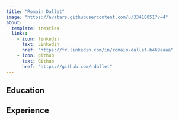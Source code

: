 ---
title: "Romain Dallet"
image: "https://avatars.githubusercontent.com/u/33418051?v=4"
about:
  template: trestles
  links: 
    - icon: linkedin
      text: Linkedin
      href: "https://fr.linkedin.com/in/romain-dallet-b469aaaa"
    - icon: github
      text: Github
      href: "https://github.com/rdallet"
---

## Education

## Experience
